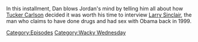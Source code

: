 {{DEFAULTSORT:
    #_EPISODE_0852:Tucker, The Man And His Twitter- Episode 5
}}{{Episode
    | title           = Tucker, The Man And His Twitter- Episode 5
    | caption         = Listen to this episode on [https://knowledgefight.libsyn.com/852-tucker-the-man-and-his-twitter-episode-5 Libsyn] [https://open.spotify.com/episode/4YUIj560wVJr0pOMfsxxhX Spotify], Read the [[Transcript/852: Tucker, The Man And His Twitter- Episode 5|Unofficial Transcript]]
    | episodeNumber   = 852
    | length          = 01:32:55
    | airDate         = September 23, 2023
    | episodeType     = [[:Category:Wacky Wednesday|Wacky Wednesday]]
    | appearance      = [[Tucker Carlson]], [[Larry Sinclair]], [[Barack Obama]], [[Bernie Sanders]]
    | previousEpisode = [[851: Erica Lafferty Returns]]
    | nextEpisode     = [[853: Chatting with The Squatch Guys]]
}}

{{Stub}}

In this installment, Dan blows Jordan's mind by telling him all about how [[Tucker Carlson]] decided it was worth his time to interview [[Larry Sinclair]], the man who claims to have done drugs and had sex with Obama back in 1999.

[[Category:Episodes]]
[[Category:Wacky Wednesday]]
